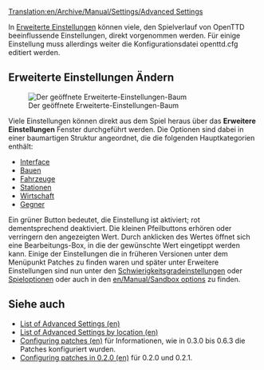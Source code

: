 [[Translation:en/Archive/Manual/Settings/Advanced Settings]]
{{de/Manual/Inhaltsverzeichnis}}

In [[de/Archive/Manual/Settings/Erweiterte Einstellungen|Erweiterte Einstellungen]] können viele, den Spielverlauf von OpenTTD beeinflussende Einstellungen, direkt vorgenommen werden. Für einige Einstellung muss allerdings weiter die Konfigurationsdatei openttd.cfg editiert werden. 

==Erweiterte Einstellungen Ändern==
[[File:en/Archive/Manual/Settings/Advanced options full.png|thumb|left|Der geöffnete Erweiterte-Einstellungen-Baum]]

Viele Einstellungen können direkt aus dem Spiel heraus über das '''Erweitere Einstellungen''' Fenster durchgeführt werden. Die Optionen sind dabei in einer baumartigen Struktur angeordnet, die die folgenden Hauptkategorien enthält:

*[[en/Archive/Manual/Settings/Advanced Settings/Interface|Interface]]
*[[en/Archive/Manual/Settings/Advanced Settings/Construction|Bauen]]
*[[en/Archive/Manual/Settings/Advanced Settings/Vehicles|Fahrzeuge]]
*[[en/Archive/Manual/Settings/Advanced Settings/Stations|Stationen]]
*[[en/Archive/Manual/Settings/Advanced Settings/Economy|Wirtschaft]]
*[[en/Archive/Manual/Settings/Advanced Settings/Competitors|Gegner]]


Ein grüner Button bedeutet, die Einstellung ist aktiviert; rot dementsprechend deaktiviert. Die kleinen Pfeilbuttons erhören oder verringern den angezeigten Wert.  Durch anklicken des Wertes öffnet sich eine Bearbeitungs-Box, in die der gewünschte Wert eingetippt werden kann.
Einige der Einstellungen die in früheren Versionen unter dem Menüpunkt Patches zu finden waren und später unter Erweitere Einstellungen sind nun unter den [[en/Archive/Manual/Settings/Difficulty|Schwierigkeitsgradeinstellungen]] oder  [[en/Manual/Game options window|Spieloptionen]] oder auch in den [[en/Manual/Sandbox options]] zu finden.{{en/-}}

==Siehe auch==
*[[en/Archive/Manual/Settings/Openttd.cfg|List of Advanced Settings (en)]]
*[[en/Archive/Manual/Settings/Openttd.cfg|List of Advanced Settings by location (en)]]
*[[en/Archive/Manual/Settings/Configuring patches|Configuring patches (en)]] für Informationen, wie in 0.3.0 bis 0.6.3 die Patches konfiguriert wurden.
*[[en/Archive/Manual/Settings/Configuring patches in 0.2.0|Configuring patches in 0.2.0 (en)]] für 0.2.0 und 0.2.1.